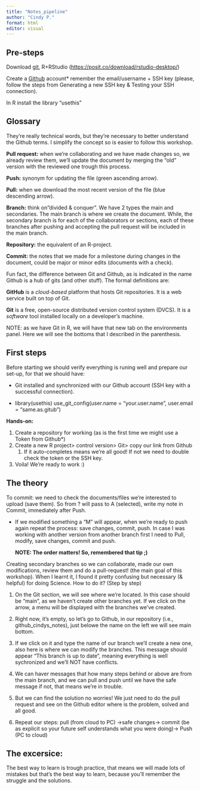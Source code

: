 ```yaml
---
title: "Notes_pipeline"
author: "Cindy P."
format: html
editor: visual
---
```


## Pre-steps

Download [git](https://git-scm.com/downloads), R+RStudio (<https://posit.co/download/rstudio-desktop/>)

Create a [Github](https://github.com/) account\* remember the email/username + SSH key (please, follow the steps from Generating a new SSH key & Testing your SSH connection).

In R install the library "usethis"

## Glossary

They're really technical words, but they're necessary to better understand the Github terms. I simplify the concept so is easier to follow this workshop.

**Pull request:** when we're collaborating and we have made changes so, we already review them, we'll update the document by merging the "old" version with the reviewed one trough this process.

**Push:** synonym for updating the file (green ascending arrow).

**Pull:** when we download the most recent version of the file (blue descending arrow).

**Branch:** think on"divided & conquer". We have 2 types the main and secondaries. The main branch is where we create the document. While, the secondary branch is for each of the collaborators or sections, each of these branches after pushing and accepting the pull request will be included in the main branch.

**Repository:** the equivalent of an R-project.

**Commit:** the notes that we made for a milestone during changes in the document, could be major or minor edits (documents with a check).

Fun fact, the difference between Git and Github, as is indicated in the name Github is a hub of gits (and other stuff). The formal definitions are:

**GitHub** is a *cloud-based* platform that hosts Git repositories. It is a web service built on top of Git.

**Git** is a free, open-source distributed version control system (DVCS). It is a *software* tool installed locally on a developer's machine.

NOTE: as we have Git in R, we will have that new tab on the environments panel. Here we will see the bottoms that I described in the parenthesis.

## First steps

Before starting we should verify everything is runing well and prepare our set-up, for that we should have:

-   Git installed and synchronized with our Github account (SSH key with a successful connection).

-   library(usethis) use_git_config(user.name = "your.user.name", user.email = "same.as.gitub")

**Hands-on:**

1.  Create a repository for working (as is the first time we might use a Token from Github\*)
2.  Create a new R project\> control version\> Git\> copy our link from Github
    1.  If it auto-completes means we're all good! If not we need to double check the token or the SSH key.
3.  Voila! We're ready to work :)

## The theory

To commit: we need to check the documents/files we're interested to upload (save them). So from ? will pass to A (selected), write my note in Commit, immediately after Push.

-   If we modified something a "M" will appear, when we're ready to push again repeat the process: save changes, commit, push. In case I was working with another version from another branch first I need to Pull, modify, save changes, commit and push.

    **NOTE: The order matters! So, remembered that tip ;)**

Creating secondary branches so we can collaborate, made our own modifications, review them and do a pull-request! (the main goal of this workshop). When I learnt it, I found it pretty confusing but necessary (& helpful) for doing Science. How to do it? (Step by step)

1.  On the Git section, we will see where we're located. In this case should be "main", as we haven't create other branches yet. If we click on the arrow, a menu will be displayed with the branches we've created.

2.  Right now, it's empty, so let's go to Github, in our repository (i.e., github_cindys_notes), just belowe the name on the left we will see main bottom.

3.  If we click on it and type the name of our branch we'll create a new one, also here is where we can modify the branches. This message should appear "This branch is up to date", meaning everything is well sychronized and we'll NOT have conflicts.

4.  We can haver messages that how many steps behind or above are from the main branch, and we can pull and push until we have the safe message if not, that means we're in trouble.

5.  But we can find the solution no worries! We just need to do the pull request and see on the Github editor where is the problem, solved and all good.

6.  Repeat our steps: pull (from cloud to PC) -\>safe changes-\> commit (be as explicit so your future self understands what you were doing)-\> Push (PC to cloud)

## The excersice:

The best way to learn is trough practice, that means we will made lots of mistakes but that's the best way to learn, because you'll remember the struggle and the solutions.
